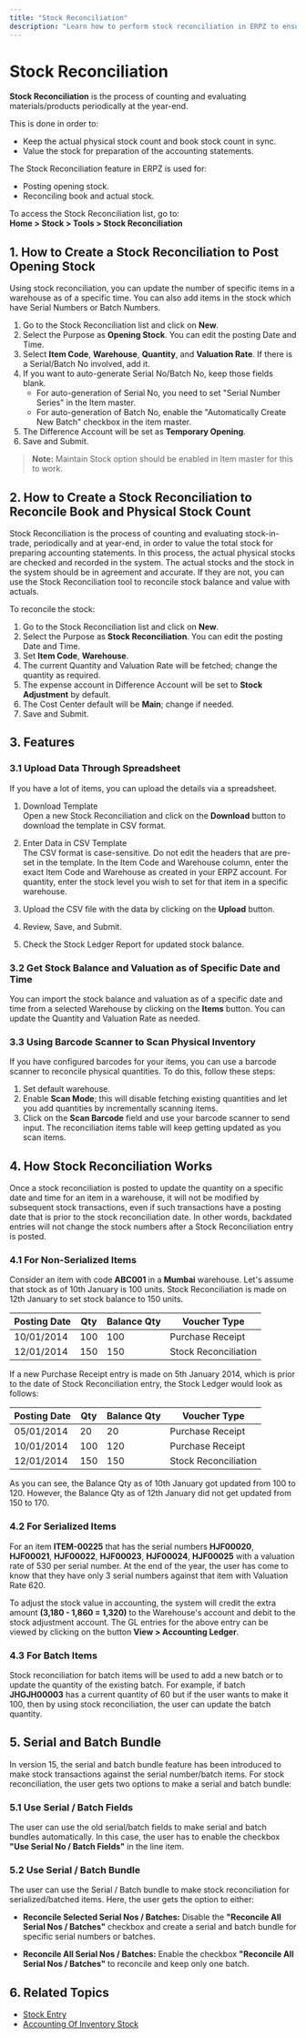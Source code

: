 ```yaml
---
title: "Stock Reconciliation"
description: "Learn how to perform stock reconciliation in ERPZ to ensure accurate inventory tracking and valuation."
---
```






# Stock Reconciliation

**Stock Reconciliation** is the process of counting and evaluating materials/products periodically at the year-end. 

This is done in order to:

- Keep the actual physical stock count and book stock count in sync.
- Value the stock for preparation of the accounting statements.

The Stock Reconciliation feature in ERPZ is used for:

- Posting opening stock.
- Reconciling book and actual stock.

To access the Stock Reconciliation list, go to:  
**Home > Stock > Tools > Stock Reconciliation**

## 1. How to Create a Stock Reconciliation to Post Opening Stock

Using stock reconciliation, you can update the number of specific items in a warehouse as of a specific time. You can also add items in the stock which have Serial Numbers or Batch Numbers.

1. Go to the Stock Reconciliation list and click on **New**.
2. Select the Purpose as **Opening Stock**. You can edit the posting Date and Time.
3. Select **Item Code**, **Warehouse**, **Quantity**, and **Valuation Rate**. If there is a Serial/Batch No involved, add it.
4. If you want to auto-generate Serial No/Batch No, keep those fields blank.
   - For auto-generation of Serial No, you need to set "Serial Number Series" in the Item master.
   - For auto-generation of Batch No, enable the "Automatically Create New Batch" checkbox in the item master.
5. The Difference Account will be set as **Temporary Opening**.
6. Save and Submit.

> **Note:** Maintain Stock option should be enabled in Item master for this to work.

## 2. How to Create a Stock Reconciliation to Reconcile Book and Physical Stock Count

Stock Reconciliation is the process of counting and evaluating stock-in-trade, periodically and at year-end, in order to value the total stock for preparing accounting statements. In this process, the actual physical stocks are checked and recorded in the system. The actual stocks and the stock in the system should be in agreement and accurate. If they are not, you can use the Stock Reconciliation tool to reconcile stock balance and value with actuals.

To reconcile the stock:

1. Go to the Stock Reconciliation list and click on **New**.
2. Select the Purpose as **Stock Reconciliation**. You can edit the posting Date and Time.
3. Set **Item Code**, **Warehouse**.
4. The current Quantity and Valuation Rate will be fetched; change the quantity as required.
5. The expense account in Difference Account will be set to **Stock Adjustment** by default.
6. The Cost Center default will be **Main**; change if needed.
7. Save and Submit.

## 3. Features

### 3.1 Upload Data Through Spreadsheet

If you have a lot of items, you can upload the details via a spreadsheet.

1. Download Template  
   Open a new Stock Reconciliation and click on the **Download** button to download the template in CSV format.
  
2. Enter Data in CSV Template  
   The CSV format is case-sensitive. Do not edit the headers that are pre-set in the template. In the Item Code and Warehouse column, enter the exact Item Code and Warehouse as created in your ERPZ account. For quantity, enter the stock level you wish to set for that item in a specific warehouse.
  
3. Upload the CSV file with the data by clicking on the **Upload** button.
  
4. Review, Save, and Submit.

5. Check the Stock Ledger Report for updated stock balance.

### 3.2 Get Stock Balance and Valuation as of Specific Date and Time

You can import the stock balance and valuation as of a specific date and time from a selected Warehouse by clicking on the **Items** button. You can update the Quantity and Valuation Rate as needed.

### 3.3 Using Barcode Scanner to Scan Physical Inventory

If you have configured barcodes for your items, you can use a barcode scanner to reconcile physical quantities. To do this, follow these steps:

1. Set default warehouse.
2. Enable **Scan Mode**; this will disable fetching existing quantities and let you add quantities by incrementally scanning items.
3. Click on the **Scan Barcode** field and use your barcode scanner to send input. The reconciliation items table will keep getting updated as you scan items. 

## 4. How Stock Reconciliation Works

Once a stock reconciliation is posted to update the quantity on a specific date and time for an item in a warehouse, it will not be modified by subsequent stock transactions, even if such transactions have a posting date that is prior to the stock reconciliation date. In other words, backdated entries will not change the stock numbers after a Stock Reconciliation entry is posted.

### 4.1 For Non-Serialized Items

Consider an item with code **ABC001** in a **Mumbai** warehouse. Let's assume that stock as of 10th January is 100 units. Stock Reconciliation is made on 12th January to set stock balance to 150 units.

| Posting Date | Qty | Balance Qty | Voucher Type          |
|--------------|-----|-------------|-----------------------|
| 10/01/2014   | 100 | 100         | Purchase Receipt      |
| 12/01/2014   | 150 | 150         | Stock Reconciliation   |

If a new Purchase Receipt entry is made on 5th January 2014, which is prior to the date of Stock Reconciliation entry, the Stock Ledger would look as follows:

| Posting Date | Qty | Balance Qty | Voucher Type          |
|--------------|-----|-------------|-----------------------|
| 05/01/2014   | 20  | 20          | Purchase Receipt      |
| 10/01/2014   | 100 | 120         | Purchase Receipt      |
| 12/01/2014   | 150 | 150         | Stock Reconciliation   |

As you can see, the Balance Qty as of 10th January got updated from 100 to 120. However, the Balance Qty as of 12th January did not get updated from 150 to 170.

### 4.2 For Serialized Items

For an item **ITEM-00225** that has the serial numbers **HJF00020**, **HJF00021**, **HJF00022**, **HJF00023**, **HJF00024**, **HJF00025** with a valuation rate of 530 per serial number. At the end of the year, the user has come to know that they have only 3 serial numbers against that item with Valuation Rate 620. 

To adjust the stock value in accounting, the system will credit the extra amount **(3,180 - 1,860 = 1,320)** to the Warehouse's account and debit to the stock adjustment account. The GL entries for the above entry can be viewed by clicking on the button **View > Accounting Ledger**.

### 4.3 For Batch Items

Stock reconciliation for batch items will be used to add a new batch or to update the quantity of the existing batch. For example, if batch **JHGJH00003** has a current quantity of 60 but if the user wants to make it 100, then by using stock reconciliation, the user can update the batch quantity.

## 5. Serial and Batch Bundle

In version 15, the serial and batch bundle feature has been introduced to make stock transactions against the serial number/batch items. For stock reconciliation, the user gets two options to make a serial and batch bundle:

### 5.1 Use Serial / Batch Fields

The user can use the old serial/batch fields to make serial and batch bundles automatically. In this case, the user has to enable the checkbox **"Use Serial No / Batch Fields"** in the line item.

### 5.2 Use Serial / Batch Bundle

The user can use the Serial / Batch bundle to make stock reconciliation for serialized/batched items. Here, the user gets the option to either:

- **Reconcile Selected Serial Nos / Batches:** Disable the **"Reconcile All Serial Nos / Batches"** checkbox and create a serial and batch bundle for specific serial numbers or batches.

- **Reconcile All Serial Nos / Batches:** Enable the checkbox **"Reconcile All Serial Nos / Batches"** to reconcile and keep only one batch.

## 6. Related Topics

- [Stock Entry](/stock/stock-transactions/stock-entry)
- [Accounting Of Inventory Stock](/stock/stock-transactions/accounting-of-inventory-stock)
